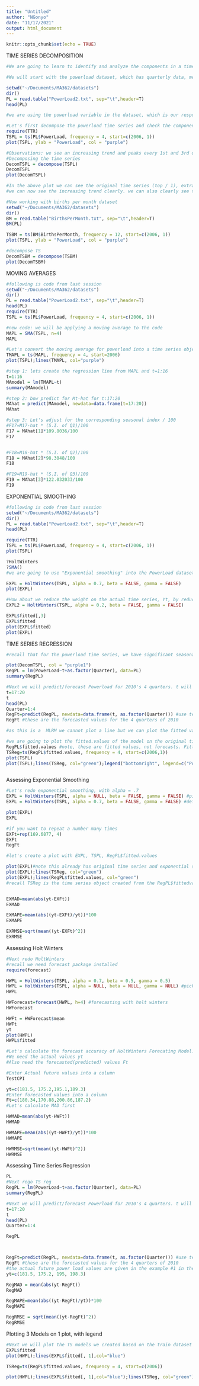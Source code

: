 ```yaml
---
title: "Untitled"
author: "NGonyo"
date: "11/17/2021"
output: html_document
---
```


```r
knitr::opts_chunk$set(echo = TRUE)
```

TIME SERIES DECOMPOSITION

```r

#We are going to learn to identify and analyze the components in a time series dataset

#We will start with the powerload dataset, which has quarterly data, meaning the frequency is 4. Note that data coll

setwd("~/Documents/MA362/datasets")
dir()
PL = read.table("PowerLoad2.txt", sep="\t",header=T)
head(PL)

#we are using the powerload variable in the dataset, which is our response variable of the time series

#Let's first decompose the powerload time series and check the components. To begin, we must specify aspects of the time series to R, and create a timeseries variable using the TTR package's ts() function
require(TTR)
TSPL = ts(PL$PowerLoad, frequency = 4, start=c(2006, 1))
plot(TSPL, ylab = "PowerLoad", col = "purple")

#Observations: we see an increasing trend and peaks every 1st and 3rd quarter, as well as valleys in the 2nd and 4th quarters. We can also see the 3rd quarter is the maximum and 2nd is the minimum every year.
#Decomposing the time series
DecomTSPL = decompose(TSPL)
DecomTSPL
plot(DecomTSPL)

#In the above plot we can see the original time series (top / 1), extracted trend (2), extracted seasonal variation (3), and random residuals (bottom / 4)
#we can now see the increasing trend clearly. we can also clearly see the quarterly changes that we noted previously in detail

```


```r
#Now working with births per month dataset
setwd("~/Documents/MA362/datasets")
dir()
BM = read.table("BirthsPerMonth.txt", sep="\t",header=T)
BM(PL)

TSBM = ts(BM$BirthsPerMonth, frequency = 12, start=c(2006, 1))
plot(TSPL, ylab = "PowerLoad", col = "purple")

#decompose TS
DecomTSBM = decompose(TSBM)
plot(DecomTSBM)

```

MOVING AVERAGES

```r
#following is code from last session
setwd("~/Documents/MA362/datasets")
dir()
PL = read.table("PowerLoad2.txt", sep="\t",header=T)
head(PL)
require(TTR)
TSPL = ts(PL$PowerLoad, frequency = 4, start=c(2006, 1))

#new code: we will be applying a moving average to the code
MAPL = SMA(TSPL, n=4)
MAPL

#Let's convert the moving average for powerload into a time series object
TMAPL = ts(MAPL, frequency = 4, start=2006)
plot(TSPL);lines(TMAPL, col="purple")

#step 1: lets create the regression line from MAPL and t=1:16
t=1:16
MAmodel = lm(TMAPL~t)
summary(MAmodel)

#step 2: bow predict for Mt-hat for t:17:20
MAhat = predict(MAmodel, newdata=data.frame(t=17:20))
MAhat

#step 3: Let's adjust for the corresponding seasonal index / 100
#F17=M17-hat * (S.I. of Q1)/100
F17 = MAhat[1]*109.8036/100
F17


#F18=M18-hat * (S.I. of Q2)/100
F18 = MAhat[2]*98.3048/100
F18

#F19=M19-hat * (S.I. of Q3)/100
F19 = MAhat[3]*122.032033/100
F19

```

EXPONENTIAL SMOOTHING

```r
#following is code from last session
setwd("~/Documents/MA362/datasets")
dir()
PL = read.table("PowerLoad2.txt", sep="\t",header=T)
head(PL)

require(TTR)
TSPL = ts(PL$PowerLoad, frequency = 4, start=c(2006, 1))
plot(TSPL)

?HoltWinters
?SMA()
#we are going to use "Exponential smoothing" into the PowerLoad dataset. We will be using an exponential smoothing constant of 0.7. We will use the function HoltWinters() for exponential smoothing, with only alpha = exponential smoothing constant, so we need to set beta=FALSE, gamma=FALSE

EXPL = HoltWinters(TSPL, alpha = 0.7, beta = FALSE, gamma = FALSE)
plot(EXPL)

#How about we reduce the weight on the actual time series, Yt, by reducing the smoothing constant -- use alpha .2
EXPL2 = HoltWinters(TSPL, alpha = 0.2, beta = FALSE, gamma = FALSE)

EXPL$fitted[,3]
EXPL$fitted
plot(EXPL$fitted)
plot(EXPL)


```

TIME SERIES REGRESSION

```r
#recall that for the powerload time series, we have significant seasonal variation and also a trend. lets use both time trend and seasonality terms in the regression model

plot(DecomTSPL, col = "purple1")
RegPL = lm(PowerLoad~t+as.factor(Quarter), data=PL)
summary(RegPL)

#Next we will predict/forecast Powerload for 2010's 4 quarters. t will go from 17 to 20 for quarter 1-4
t=17:20
t
head(PL)
Quarter=1:4
RegFt=predict(RegPL, newdata=data.frame(t, as.factor(Quarter))) #use test dataset here
RegFt #these are the forecasted values for the 4 quarters of 2010

#as this is a  MLRM we cannot plot a line but we can plot the fitted values of the MLRM

#we are going to plot the fitted.values of the model on the original time series data
RegPL$fitted.values #note, these are fitted values, not forecasts. Fitted means values created from model with train data. predicted/forecasts are future values based on the model extrapolated into the future
TSReg=ts(RegPL$fitted.values, frequency = 4, start=c(2006,1))
plot(TSPL)
plot(TSPL);lines(TSReg, col="green");legend("bottomright", legend=c("PowerLoad", "RegressionFittedVals"), col=c("black", "green"), pch=c(15,16))



```
Assessing Exponential Smoothing 

```r

#Let's redo exponential smoothing, with alpha = .7
EXPL = HoltWinters(TSPL, alpha = NULL, beta = FALSE, gamma = FALSE) #picks best alpha level
EXPL = HoltWinters(TSPL, alpha = 0.7, beta = FALSE, gamma = FALSE) #default alpha = .7

plot(EXPL)
EXPL

#if you want to repeat a number many times
EXFt=rep(169.6877, 4)
EXFt
RegFt

#let's create a plot with EXPL, TSPL, RegPL$fitted.values

plot(EXPL)#note this already has original time series and exponential smoothing
plot(EXPL);lines(TSReg, col="green")
plot(EXPL);lines(RegPL$fitted.values, col="green")
#recall TSReg is the time series object created from the RegPL$fittedvalues


EXMAD=mean(abs(yt-EXFt))
EXMAD

EXMAPE=mean(abs((yt-EXFt)/yt))*100
EXMAPE

EXRMSE=sqrt(mean((yt-EXFt)^2))
EXRMSE

```

Assessing Holt Winters

```r
#Next redo HoltWinters
#recall we need forecast package installed
require(forecast)

HWPL = HoltWinters(TSPL, alpha = 0.7, beta = 0.5, gamma = 0.5)
HWPL = HoltWinters(TSPL, alpha = NULL, beta = NULL, gamma = NULL) #picks best parameter values
HWPL

HWForecast=forecast(HWPL, h=4) #forecasting with holt winters
HWForecast

HWFt = HWForecast$mean
HWFt
yt
plot(HWPL)
HWPL$fitted

#Let's calculate the forecast accuracy of HoltWinters Forecating Model.
#We need the actual values yt
#Also need the forecasted(predicted) values Ft

#Enter Actual future values into a column
TestCPI

yt=c(181.5, 175.2,195.1,189.3)
#Enter forecasted values into a column
Ft=c(180.34,170.88,200.86,187.2)
#Let's calculate MAD first

HWMAD=mean(abs(yt-HWFt))
HWMAD

HWMAPE=mean(abs((yt-HWFt)/yt))*100
HWMAPE

HWRMSE=sqrt(mean((yt-HWFt)^2))
HWRMSE

```

Assessing Time Series Regression 

```r
PL
#Next rego TS reg
RegPL = lm(PowerLoad~t+as.factor(Quarter), data=PL)
summary(RegPL)

#Next we will predict/forecast Powerload for 2010's 4 quarters. t will go from 17 to 20 for quarter 1-4
t=17:20
t
head(PL)
Quarter=1:4

RegPL



RegFt=predict(RegPL, newdata=data.frame(t, as.factor(Quarter))) #use test dataset here
RegFt #these are the forecasted values for the 4 quarters of 2010
#the actual future power load values are given in the example #1 in the last handout
yt=c(181.5, 175.2, 195, 198.3)

RegMAD = mean(abs(yt-RegFt))
RegMAD

RegMAPE=mean(abs((yt-RegFt)/yt))*100
RegMAPE

RegRMSE = sqrt(mean((yt-RegFt)^2))
RegRMSE
```

Plotting 3 Models on 1 plot, with legend

```r
#Next we will plot the TS models we created based on the train dataset
EXPL$fitted
plot(HWPL);lines(EXPL$fitted[, 1],col="blue")

TSReg=ts(RegPL$fitted.values, frequency = 4, start=c(2006))

plot(HWPL);lines(EXPL$fitted[, 1],col="blue");lines(TSReg, col="green");legend("bottomright", legend =c("HoltWinters", "Exponential Smoothing", "TSRegression"),col=c("red", "blue", "green"), pch=c(16,16,16))

```




